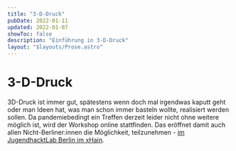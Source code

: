 ```yaml
---
title: "3-D-Druck"
pubDate: 2022-01-11
updated: 2022-01-07
showToc: false
description: "Einführung in 3-D-Druck"
layout: "$layouts/Prose.astro"
---
```




# 3-D-Druck

3D-Druck ist immer gut, spätestens wenn doch mal irgendwas kaputt geht oder man Ideen hat, was man schon immer basteln
wollte, realisiert werden sollen. Da pandemiebedingt ein Treffen derzeit leider nicht ohne weitere möglich ist, wird der
Workshop online stattfinden. Das eröffnet damit auch allen Nicht-Berliner:innen die Möglichkeit, teilzunehmen -
[im JugendhacktLab Berlin im xHain](https://jugendhackt.org/lab/berlin/).
